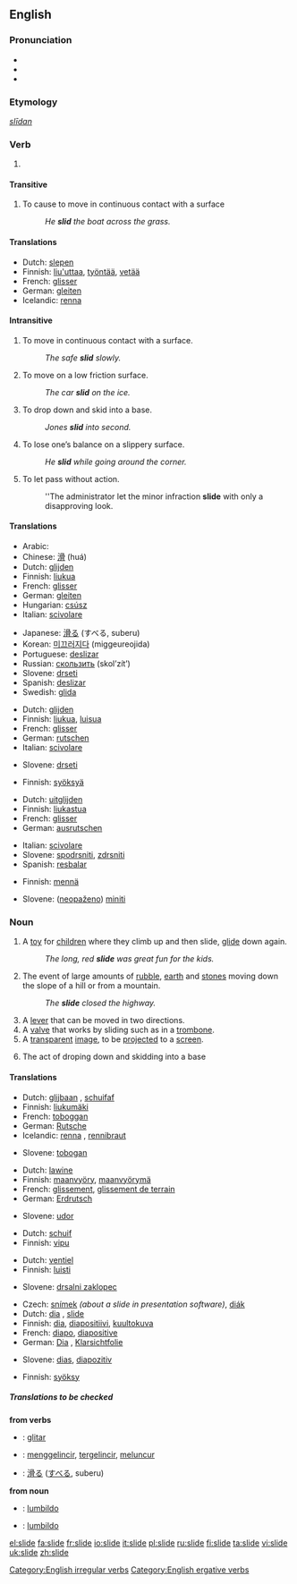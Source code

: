 {{wikipedia|dab=slide}}
==English==

===Pronunciation===
*{{IPA|/slaɪd/}}
*{{audio|en-us-slide.ogg|Audio (US)}}
*{{rhymes|aɪd}}

===Etymology===
{{OE.}} ''[[slīdan]]''

===Verb===
{{en-verb|slides|sliding|slid}}

# {{defn|English}}

====Transitive====
{{rfc-header|Transitive}}
# To cause to move in continuous contact with a surface
#: ''He '''slid''' the boat across the grass.''

====Translations====
{{trans-top|to cause to move in contact with a surface}}
*Dutch: [[slepen]]
*Finnish: [[liu'uttaa]], [[työntää]], [[vetää]]
*French: [[glisser]]
*German: [[gleiten]]
*Icelandic: [[renna]]
{{trans-mid}}
{{trans-bottom}}

====Intransitive====
# To move in continuous contact with a surface.
#: ''The safe '''slid''' slowly.''
# To move on a low friction surface.
#: ''The car '''slid''' on the ice.''
# {{baseball}} To drop down and skid into a base.
#: ''Jones '''slid''' into second.''
# To lose one’s balance on a slippery surface.
#: ''He '''slid''' while going around the corner.''
# To let pass without action.
#: ''The administrator let the minor infraction '''slide''' with only a disapproving look.

====Translations====
{{trans-top|to move in continuous contact with a surface}}
*Arabic: {{ARchar|[[انزلق]]}} {{IPAchar|(’inzálaqa)}}
*Chinese: [[滑]] (huá)
*Dutch: [[glijden]]
*Finnish: [[liukua]]
*French: [[glisser]]
*German: [[gleiten]]
*Hungarian: [[csúsz]]
*Italian: [[scivolare]]
{{trans-mid}}
*Japanese: [[滑る]] (すべる, suberu)
*Korean: [[미끄러지다]] (miggeureojida)
*Portuguese: [[deslizar]]
*Russian: [[скользить]] (skol’zít’)
*Slovene: [[drseti]]
*Spanish: [[deslizar]]
*Swedish: [[glida]]
{{trans-bottom}}

{{trans-top|to move with low friction}}
*Dutch: [[glijden]]
*Finnish: [[liukua]], [[luisua]]
*French: [[glisser]]
*German: [[rutschen]]
*Italian: [[scivolare]]
{{trans-mid}}
*Slovene: [[drseti]]
{{trans-bottom}}

{{trans-top|in baseball}}
*Finnish: [[syöksyä]]
{{trans-mid}}
{{trans-bottom}}

{{trans-top|to lose balance}}
*Dutch: [[uitglijden]]
*Finnish: [[liukastua]]
*French: [[glisser]]
*German: [[ausrutschen]]
{{trans-mid}}
*Italian: [[scivolare]]
*Slovene: [[spodrsniti]], [[zdrsniti]]
*Spanish: [[resbalar]]
{{trans-bottom}}

{{trans-top|to let pass}}
*Finnish: [[mennä]]
{{trans-mid}}
*Slovene: ([[neopaženo]]) [[miniti]]
{{trans-bottom}}

===Noun===
{{en-noun}}

# A [[toy]] for [[child]]ren where they climb up and then slide, [[glide]] down again.
#: ''The long, red '''slide''' was great fun for the kids.''
# The event of large amounts of [[rubble]], [[earth]] and [[stones]] moving down the slope of a hill or from a mountain.
#: ''The '''slide''' closed the highway.''
# A [[lever]] that can be moved in two directions.
# A [[valve]] that works by sliding such as in a [[trombone]].
# A [[transparent]] [[image]], to be [[project]]ed to a [[screen]].
# {{baseball}} The act of droping down and skidding into a base

====Translations====
{{trans-top|toy}}
*Dutch: [[glijbaan]] {{f}}, [[schuifaf]] {{f}}
*Finnish: [[liukumäki]]
*French: [[toboggan]] {{m}}
*German: [[Rutsche]] {{f}}
*Icelandic: [[renna]] {{f}}, [[rennibraut]] {{f}}
{{trans-mid}}
*Slovene: [[tobogan]]
{{trans-bottom}}

{{trans-top|rubble, earth and stones moving down}}
*Dutch: [[lawine]] {{f}}
*Finnish: [[maanvyöry]], [[maanvyörymä]]
*French: [[glissement]], [[glissement de terrain]]
*German: [[Erdrutsch]] {{m}}
{{trans-mid}}
*Slovene: [[udor]]
{{trans-bottom}}

{{trans-top|lever}}
*Dutch: [[schuif]] {{f}}
*Finnish: [[vipu]]
{{trans-mid}}
{{trans-bottom}}

{{trans-top|valve in eg. a trombone}}
*Dutch: [[ventiel]] {{n}}
*Finnish: [[luisti]]
{{trans-mid}}
*Slovene: [[drsalni zaklopec]]
{{trans-bottom}}

{{trans-top|transparent image for projecting}}
*Czech: [[snímek]] {{m}} ''(about a slide in presentation software)'', [[diák]] {{m}}
*Dutch: [[dia]] {{m}}, [[slide]] {{m}}
*Finnish: [[dia]], [[diapositiivi]], [[kuultokuva]]
*French: [[diapo]], [[diapositive]]
*German: [[Dia]] {{n}}, [[Klarsichtfolie]] {{f}}
{{trans-mid}}
*Slovene: [[dias]], [[diapozitiv]]
{{trans-bottom}}

{{trans-top|in baseball}}
*Finnish: [[syöksy]]
{{trans-mid}}
{{trans-bottom}}

=====Translations to be checked=====
{{checktrans}}

'''from verbs'''
*{{ttbc|Ido}}: [[glitar]]
*{{ttbc|Indonesian}}: [[gelincir|menggelincir]], [[gelincir|tergelincir]], [[luncur|meluncur]]
*{{ttbc|Japanese}}: [[滑る]] ([[すべる]], suberu)

'''from noun'''
*{{ttbc|Esperanto}}: [[lumbildo]]
*{{ttbc|Ido}}: [[lumbildo]]

[[Category:English irregular verbs]]
[[Category:English ergative verbs]]

[[el:slide]]
[[fa:slide]]
[[fr:slide]]
[[io:slide]]
[[it:slide]]
[[pl:slide]]
[[ru:slide]]
[[fi:slide]]
[[ta:slide]]
[[vi:slide]]
[[uk:slide]]
[[zh:slide]]